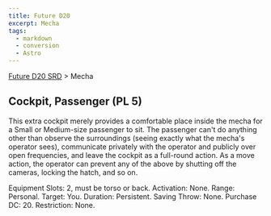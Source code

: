 ```yaml
---
title: Future D20
excerpt: Mecha
tags:
  - markdown
  - conversion
  - Astro
---
```






[Future D20 SRD]( / ) > Mecha




## Cockpit, Passenger (PL 5)


This extra cockpit merely provides a comfortable place inside the mecha for a Small or Medium-size passenger to sit. The passenger can't do anything other than observe the surroundings (seeing exactly what the mecha's operator sees), communicate privately with the operator and publicly over open frequencies, and leave the cockpit as a full-round action. As a move action, the operator can prevent any of the above by shutting off the cameras, locking the hatch, and so on.



Equipment Slots: 2, must be torso or back.
Activation: None.
Range: Personal.
Target: You.
Duration: Persistent.
Saving Throw: None.
Purchase DC: 20.
Restriction: None.



